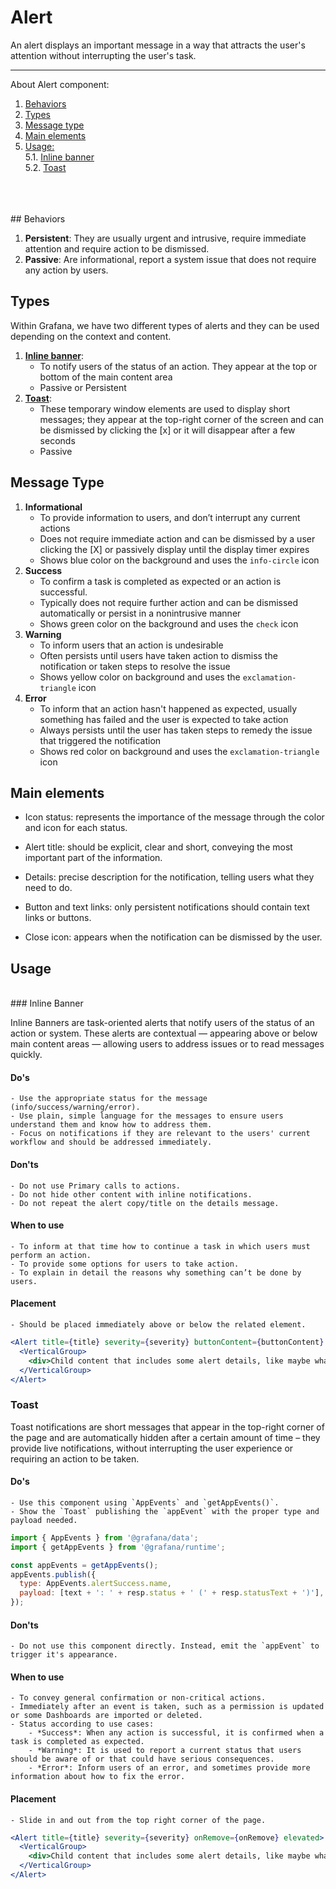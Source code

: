 
<Meta title="MDX|Alert" component={Alert} />

# Alert

An alert displays an important message in a way that attracts the user's attention without interrupting the user's task.

---

About Alert component:

1. [Behaviors](#behaviors)
2. [Types](#types)
3. [Message type](#message-type)
4. [Main elements](#main-elements)
5. [Usage:](#usage)\
   5.1. [Inline banner](#alert-inline)\
   5.2. [Toast](#alert-toast)

<br />
<br />
<br />
## <a name="behaviors" /> Behaviors

1. **Persistent**: They are usually urgent and intrusive, require immediate attention and require action to be dismissed.
2. **Passive**: Are informational, report a system issue that does not require any action by users.
   <br />

## <a name="types"/>Types

Within Grafana, we have two different types of alerts and they can be used depending on the context and content.

1. **[Inline banner](#alert-inline)**:
   - To notify users of the status of an action. They appear at the top or bottom of the main content area
   - Passive or Persistent
1. **[Toast](#alert-toast)**:
   - These temporary window elements are used to display short messages; they appear at the top-right corner of the screen and can be dismissed by clicking the [x] or it will disappear after a few seconds
   - Passive
     <br />

## <a name="message-type"/>Message Type

1. **Informational**
   - To provide information to users, and don’t interrupt any current actions
   - Does not require immediate action and can be dismissed by a user clicking the [X] or passively display until the display timer expires
   - Shows blue color on the background and uses the `info-circle` icon
2. **Success**
   - To confirm a task is completed as expected or an action is successful.
   - Typically does not require further action and can be dismissed automatically or persist in a nonintrusive manner
   - Shows green color on the background and uses the `check` icon
3. **Warning**
   - To inform users that an action is undesirable
   - Often persists until users have taken action to dismiss the notification or taken steps to resolve the issue
   - Shows yellow color on background and uses the `exclamation-triangle` icon
4. **Error**
   - To inform that an action hasn't happened as expected, usually something has failed and the user is expected to take action
   - Always persists until the user has taken steps to remedy the issue that triggered the notification
   - Shows red color on background and uses the `exclamation-triangle` icon
     <br />

## <a name="main-elements"/>Main elements

- Icon status: represents the importance of the message through the color and icon for each status.

- Alert title: should be explicit, clear and short, conveying the most important part of the information.

- Details: precise description for the notification, telling users what they need to do.

- Button and text links: only persistent notifications should contain text links or buttons.

- Close icon: appears when the notification can be dismissed by the user.
  <br />

## <a name="usage"/>Usage

<br />
### <a name="alert-inline" /> Inline Banner

Inline Banners are task-oriented alerts that notify users of the status of an action or system. These alerts are contextual — appearing above or below main content areas — allowing users to address issues or to read messages quickly.

#### Do's

    - Use the appropriate status for the message (info/success/warning/error).
    - Use plain, simple language for the messages to ensure users understand them and know how to address them.
    - Focus on notifications if they are relevant to the users' current workflow and should be addressed immediately.

#### Don'ts

    - Do not use Primary calls to actions.
    - Do not hide other content with inline notifications.
    - Do not repeat the alert copy/title on the details message.

#### When to use

    - To inform at that time how to continue a task in which users must perform an action.
    - To provide some options for users to take action.
    - To explain in detail the reasons why something can’t be done by users.

#### Placement

    - Should be placed immediately above or below the related element.

```jsx
<Alert title={title} severity={severity} buttonContent={buttonContent} onRemove={onRemove}>
  <VerticalGroup>
    <div>Child content that includes some alert details, like maybe what actually happened.</div>
  </VerticalGroup>
</Alert>
```

### <a name="alert-toast"/>Toast

Toast notifications are short messages that appear in the top-right corner of the page and are automatically hidden after a certain amount of time – they provide live notifications, without interrupting the user experience or requiring an action to be taken.

#### Do's

    - Use this component using `AppEvents` and `getAppEvents()`.
    - Show the `Toast` publishing the `appEvent` with the proper type and payload needed.

```jsx
import { AppEvents } from '@grafana/data';
import { getAppEvents } from '@grafana/runtime';

const appEvents = getAppEvents();
appEvents.publish({
  type: AppEvents.alertSuccess.name,
  payload: [text + ': ' + resp.status + ' (' + resp.statusText + ')'],
});
```

#### Don'ts

    - Do not use this component directly. Instead, emit the `appEvent` to trigger it's appearance.

#### When to use

    - To convey general confirmation or non-critical actions.
    - Immediately after an event is taken, such as a permission is updated or some Dashboards are imported or deleted.
    - Status according to use cases:
        - *Success*: When any action is successful, it is confirmed when a task is completed as expected.
        - *Warning*: It is used to report a current status that users should be aware of or that could have serious consequences.
        - *Error*: Inform users of an error, and sometimes provide more information about how to fix the error.

#### Placement

    - Slide in and out from the top right corner of the page.

```jsx
<Alert title={title} severity={severity} onRemove={onRemove} elevated>
  <VerticalGroup>
    <div>Child content that includes some alert details, like maybe what actually happened.</div>
  </VerticalGroup>
</Alert>
```
